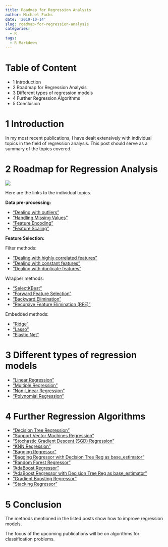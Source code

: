 ```yaml
---
title: Roadmap for Regression Analysis
author: Michael Fuchs
date: '2019-10-14'
slug: roadmap-for-regression-analysis
categories:
  - R
tags:
  - R Markdown
---
```



# Table of Content

+ 1 Introduction
+ 2 Roadmap for Regression Analysis
+ 3 Different types of regression models
+ 4 Further Regression Algorithms
+ 5 Conclusion



# 1 Introduction


In my most recent publications, I have dealt extensively with individual topics in the field of regression analysis. This post should serve as a summary of the topics covered.



# 2 Roadmap for Regression Analysis


![](/post/2019-10-14-roadmap-for-regression-analysis_files/p22p1.png)


Here are the links to the individual topics.


**Data pre-processing:**

+ ["Dealing with outliers"](https://michael-fuchs-python.netlify.com/2019/08/20/dealing-with-outliers/)
+ ["Handling Missing Values"](https://michael-fuchs-python.netlify.com/2019/03/18/dealing-with-missing-values/)
+ ["Feature Encoding"](https://michael-fuchs-python.netlify.com/2019/06/16/types-of-encoder/)
+ ["Feature Scaling"](https://michael-fuchs-python.netlify.com/2019/08/31/feature-scaling-with-scikit-learn/)


**Feature Selection:**

Filter methods:

+ ["Dealing with highly correlated features"](https://michael-fuchs-python.netlify.com/2019/07/28/dealing-with-highly-correlated-features/)
+ ["Dealing with constant features"](https://michael-fuchs-python.netlify.com/2019/08/09/dealing-with-constant-and-duplicate-features/)
+ ["Dealing with duplicate features"](https://michael-fuchs-python.netlify.com/2019/08/09/dealing-with-constant-and-duplicate-features/)


Wrapper methods:

+ ["SelectKBest"](https://michael-fuchs-python.netlify.com/2019/09/27/wrapper-methods/)
+ ["Forward Feature Selection"](https://michael-fuchs-python.netlify.com/2019/09/27/wrapper-methods/)
+ ["Backward Elimination"](https://michael-fuchs-python.netlify.com/2019/09/27/wrapper-methods/)
+ ["Recursive Feature Elimination (RFE)"](https://michael-fuchs-python.netlify.com/2019/09/27/wrapper-methods/)


Embedded methods:

+ ["Ridge"](https://michael-fuchs-python.netlify.com/2019/10/08/embedded-methods/)
+ ["Lasso"](https://michael-fuchs-python.netlify.com/2019/10/08/embedded-methods/)
+ ["Elastic Net"](https://michael-fuchs-python.netlify.com/2019/10/08/embedded-methods/)



# 3 Different types of regression models

+ ["Linear Regression"](https://michael-fuchs-python.netlify.com/2019/06/28/introduction-to-regression-analysis-and-predictions/)
+ ["Multiple Regression"](https://michael-fuchs-python.netlify.com/2019/06/28/introduction-to-regression-analysis-and-predictions/)
+ ["Non-Linear Regression"](https://michael-fuchs-python.netlify.com/2019/07/14/non-linear-regression-analysis/)
+ ["Polynomial Regression"](https://michael-fuchs-python.netlify.com/2019/07/14/non-linear-regression-analysis/)



# 4 Further Regression Algorithms


+ ["Decision Tree Regression"](https://michael-fuchs-python.netlify.app/2019/07/24/further-regression-algorithms/)
+ ["Support Vector Machines Regression"](https://michael-fuchs-python.netlify.app/2019/07/24/further-regression-algorithms/)
+ ["Stochastic Gradient Descent (SGD) Regression"](https://michael-fuchs-python.netlify.app/2019/07/24/further-regression-algorithms/)
+ ["KNN Regression"](https://michael-fuchs-python.netlify.app/2019/07/24/further-regression-algorithms/)
+ ["Bagging Regressor"](https://michael-fuchs-python.netlify.app/2019/07/24/further-regression-algorithms/)
+ ["Bagging Regressor with Decision Tree Reg as base_estimator"](https://michael-fuchs-python.netlify.app/2019/07/24/further-regression-algorithms/)
+ ["Random Forest Regressor"](https://michael-fuchs-python.netlify.app/2019/07/24/further-regression-algorithms/)
+ ["AdaBoost Regressor"](https://michael-fuchs-python.netlify.app/2019/07/24/further-regression-algorithms/)
+ ["AdaBoost Regressor with Decision Tree Reg as base_estimator"](https://michael-fuchs-python.netlify.app/2019/07/24/further-regression-algorithms/)
+ ["Gradient Boosting Regressor"](https://michael-fuchs-python.netlify.app/2019/07/24/further-regression-algorithms/)
+ ["Stacking Regressor"](https://michael-fuchs-python.netlify.app/2019/07/24/further-regression-algorithms/)


# 5 Conclusion

The methods mentioned in the listed posts show how to improve regression models.

The focus of the upcoming publications will be on algorithms for classification problems.




